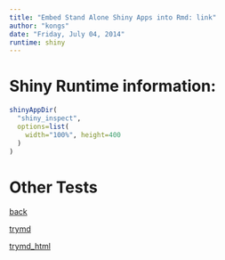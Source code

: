 ```yaml
---
title: "Embed Stand Alone Shiny Apps into Rmd: link"
author: "kongs"
date: "Friday, July 04, 2014"
runtime: shiny
---
```



# Shiny Runtime information:

```r
shinyAppDir(
  "shiny_inspect",
  options=list(
    width="100%", height=400
  )
)
```

# Other Tests

[back](index.Rmd)

[trymd](trysub.Rmd)

[trymd_html](trysub.html)
